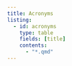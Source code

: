 ```yaml
---
title: Acronyms
listing: 
  - id: acronyms
    type: table
    fields: [title]
    contents: 
      - "*.qmd"
---
```

